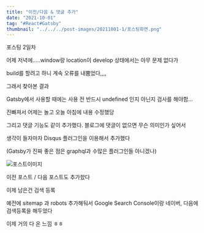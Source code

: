 ```yaml
---
title: "이전/다음 & 댓글 추가"
date: "2021-10-01"
tag: "#React#Gatsby"
thumbnail: "../../../post-images/20211001-1/포스팅화면.png"
---
```


포스팅 2일차

어제 저녁에.....window랑 location이 develop 상태에서는 아무 문제 없다가

build를 할려고 하니 계속 오류를 내뿜었다,,,,

그래서 찾아본 결과

Gatsby에서 사용할 때에는 사용 전 반드시 undefined 인지 아닌지 검사를 해야함...

진빠져서 어제는 놀고 오늘 아침에 내용 수정했당

그리고 댓글 기능도 같이 추가했다. 블로그에 댓글이 없으면 무슨 의미인가 싶어서

생각이 들자마자 Disqus 플러그인을 이용해서 추가했다

(Gatsby가 진짜 좋은 점은 graphql과 수많은 플러그인들 아니겠나)



![포스트이미지](../../../post-images/20211001-1/포스팅화면.png)

이전 포스트 / 다음 포스트도 추가핬다



이제 남은건 검색 등록

예전에 sitemap 과 robots 추가해둬서 Google Search Console이랑 네이버, 다음에 검색등록을 해두었다

이제 거의 다 온 느낌 ㅎㅎ
